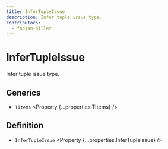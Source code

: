 ```yaml
---
title: InferTupleIssue
description: Infer tuple issue type.
contributors:
  - fabian-hiller
---
```



# InferTupleIssue

Infer tuple issue type.

## Generics

- `TItems` <Property {...properties.TItems} />

## Definition

- `InferTupleIssue` <Property {...properties.InferTupleIssue} />

